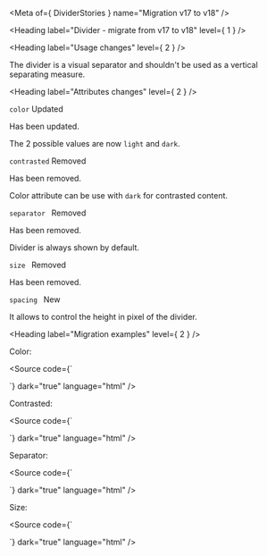
<Meta of={ DividerStories } name="Migration v17 to v18" />

<Heading label="Divider - migrate from v17 to v18" level={ 1 } />

<Heading label="Usage changes" level={ 2 } />

The divider is a visual separator and shouldn't be used as a vertical separating measure.

<Heading label="Attributes changes" level={ 2 } />

`color`  <Badge color="information" size="sm">Updated</Badge>

Has been updated.

The 2 possible values are now `light` and `dark`.

`contrasted` <Badge color="critical" size="sm">Removed</Badge>

Has been removed.

Color attribute can be use with `dark` for contrasted content.

`separator ` <Badge color="critical" size="sm">Removed</Badge>

Has been removed.

Divider is always shown by default.

`size ` <Badge color="critical" size="sm">Removed</Badge>

Has been removed.

`spacing ` <Badge color="success" size="sm">New</Badge>

It allows to control the height in pixel of the divider.

<Heading label="Migration examples" level={ 2 } />

Color:

<Source code={`
<osds-divider color="primary"></osds-divider>

<!-- is now -->

<ods-divider class="custom"></ods-divider>

<style>
  .custom {
    background-color: var(--ods-color-primary-100);
  }
</style>
`}
        dark="true"
        language="html" />

Contrasted:

<Source code={`
<osds-divider contrasted></osds-divider>

<!-- is now -->

<ods-divider color="dark"></ods-divider>
`}
        dark="true"
        language="html" />

Separator:

<Source code={`
<osds-divider separator="false"></osds-divider>

<!-- is now -->

<ods-divider class="custom"></ods-divider>

<style>
  .custom {
    background-color: transparent;
  }
</style>
`}
        dark="true"
        language="html" />

Size:

<Source code={`
<osds-divider size="1"></osds-divider>

<!-- is now -->

<ods-divider spacing="2"></ods-divider>
`}
        dark="true"
        language="html" />
